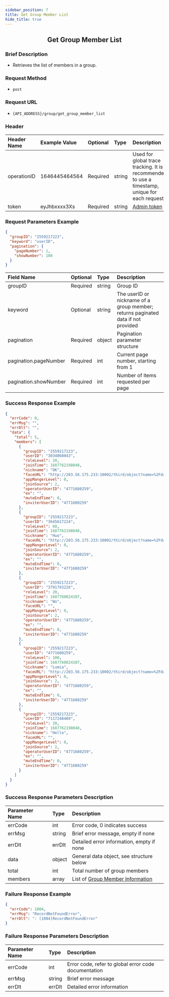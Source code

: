 ```yaml
---
sidebar_position: 7
title: Get Group Member List
hide_title: true
---
```


<center>

## Get Group Member List

</center>

### Brief Description
- Retrieves the list of members in a group.

### Request Method
- `post`

### Request URL
- `{API_ADDRESS}/group/get_group_member_list`

### Header
| Header Name | Example Value    | Optional | Type   | Description                                                                 |
|:------------|:-----------------|:---------|:-------|:---------------------------------------------------------------------------|
| operationID | 1646445464564    | Required | string | Used for global trace tracking. It is recommended to use a timestamp, unique for each request |
| token       | eyJhbxxxx3Xs     | Required | string | [Admin token](/restapi/apis/authenticationManagement/getAdminToken) |

### Request Parameters Example

```json
{
  "groupID": "2559217223",
  "keyword": "userID",
  "pagination": {
    "pageNumber": 1,
    "showNumber": 100
  }
}
```

| Field Name            | Optional | Type   | Description                                            |
|:----------------------|:---------|:-------|:-------------------------------------------------------|
| groupID               | Required | string | Group ID                                               |
| keyword               | Optional | string | The userID or nickname of a group member; returns paginated data if not provided |
| pagination            | Required | object | Pagination parameter structure                          |
| pagination.pageNumber | Required | int    | Current page number, starting from 1                    |
| pagination.showNumber | Required | int    | Number of items requested per page                      |

### Success Response Example

```json
{
  "errCode": 0,
  "errMsg": "",
  "errDlt": "",
  "data": {
    "total": 5,
    "members": [
      {
        "groupID": "2559217223",
        "userID": "3034068043",
        "roleLevel": 20,
        "joinTime": 1687762198048,
        "nickname": "OK",
        "faceURL": "http://203.56.175.233:10002/third/object?name=%2Fdata%2Fuser%2F0%2Fcn.rentsoft.flutter.openim.consumer%2Fcache%2Fimage_cropper_1687330588901.jpg",
        "appMangerLevel": 0,
        "joinSource": 2,
        "operatorUserID": "4771680259",
        "ex": "",
        "muteEndTime": 0,
        "inviterUserID": "4771680259"
      },
      {
        "groupID": "2559217223",
        "userID": "3645617224",
        "roleLevel": 60,
        "joinTime": 1687762198048,
        "nickname": "Huo",
        "faceURL": "http://203.56.175.233:10002/third/object?name=%2Fdata%2Fuser%2F0%2Fcn.rentsoft.flutter.openim.consumer%2Fcache%2Fimage_cropper_1687846002615.jpg",
        "appMangerLevel": 0,
        "joinSource": 2,
        "operatorUserID": "4771680259",
        "ex": "",
        "muteEndTime": 0,
        "inviterUserID": "4771680259"
      },
      {
        "groupID": "2559217223",
        "userID": "3791793226",
        "roleLevel": 20,
        "joinTime": 1687760824107,
        "nickname": "Wo",
        "faceURL": "",
        "appMangerLevel": 0,
        "joinSource": 2,
        "operatorUserID": "4771680259",
        "ex": "",
        "muteEndTime": 0,
        "inviterUserID": "4771680259"
      },
      {
        "groupID": "2559217223",
        "userID": "4771680259",
        "roleLevel": 100,
        "joinTime": 1687760824107,
        "nickname": "Lumia",
        "faceURL": "http://203.56.175.233:10002/third/object?name=%2Fdata%2Fuser%2F0%2Fcn.rentsoft.flutter.openim.consumer%2Fcache%2Fimage_cropper_1687330764676.jpg",
        "appMangerLevel": 0,
        "joinSource": 2,
        "operatorUserID": "4771680259",
        "ex": "",
        "muteEndTime": 0,
        "inviterUserID": "4771680259"
      },
      {
        "groupID": "2559217223",
        "userID": "7117248489",
        "roleLevel": 20,
        "joinTime": 1687762198048,
        "nickname": "Hello",
        "faceURL": "",
        "appMangerLevel": 0,
        "joinSource": 2,
        "operatorUserID": "4771680259",
        "ex": "",
        "muteEndTime": 0,
        "inviterUserID": "4771680259"
      }
    ]
  }
}
```

### Success Response Parameters Description

| Parameter Name | Type   | Description                                |
|:---------------|:-------|:-------------------------------------------|
| errCode        | int    | Error code, 0 indicates success            |
| errMsg         | string | Brief error message, empty if none         |
| errDlt         | errDlt | Detailed error information, empty if none  |
| data           | object | General data object, see structure below   |
| total          | int    | Total number of group members              |
| members        | array  | List of [Group Member Information](docs/restapi/commonFields#groupmemberinfo) |

### Failure Response Example

```json
{
  "errCode": 1004,
  "errMsg": "RecordNotFoundError",
  "errDlt": ": [1004]RecordNotFoundError"
}
```

### Failure Response Parameters Description

| Parameter Name | Type   | Description                                      |
|:---------------|:-------|:-------------------------------------------------|
| errCode        | int    | Error code, refer to global error code documentation |
| errMsg         | string | Brief error message                              |
| errDlt         | errDlt | Detailed error information                       |

